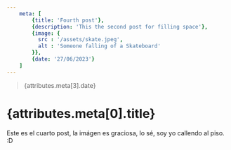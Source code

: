 ```yaml
---
    meta: [
        {title: 'Fourth post'},
        {description: 'This the second post for filling space'},
        {image: {
          src : '/assets/skate.jpeg',
          alt : 'Someone falling of a Skateboard'
        }},
        {date: '27/06/2023'}
    ]
---
```


<PostBanner image={attributes.meta[2].image} />

> {attributes.meta[3].date}

# {attributes.meta[0].title}

Este es el cuarto post, la imágen es graciosa, lo sé, soy yo callendo al piso.  :D
